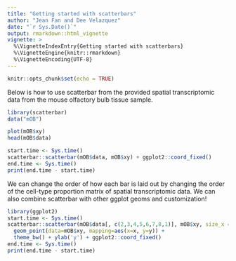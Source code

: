 ```yaml
---
title: "Getting started with scatterbars"
author: "Jean Fan and Dee Velazquez"
date: "`r Sys.Date()`"
output: rmarkdown::html_vignette
vignette: >
  %\VignetteIndexEntry{Getting started with scatterbars}
  %\VignetteEngine{knitr::rmarkdown}
  %\VignetteEncoding{UTF-8}
---
```


```r
knitr::opts_chunk$set(echo = TRUE)
```

Below is how to use scatterbar from the provided spatial transcriptomic data from the mouse olfactory bulb tissue sample.
```r
library(scatterbar)
data("mOB")

plot(mOB$xy)
head(mOB$data)

start.time <- Sys.time()
scatterbar::scatterbar(mOB$data, mOB$xy) + ggplot2::coord_fixed()
end.time <- Sys.time()
print(end.time - start.time)

```

We can change the order of how each bar is laid out by changing the order of the cell-type proportion matrix of spatial transcriptomic data. We can also combine scatterbar with other ggplot geoms and customization!

```r
library(ggplot2)
start.time <- Sys.time()
scatterbar::scatterbar(mOB$data[, c(2,3,4,5,6,7,8,1)], mOB$xy, size_x = 1, size_y = 1, padding_x = 0.1, padding_y = 0.1) +
  geom_point(data=mOB$xy, mapping=aes(x=x, y=y)) +
  theme_bw() + ylab('y') + ggplot2::coord_fixed()
end.time <- Sys.time()
print(end.time - start.time)
```
